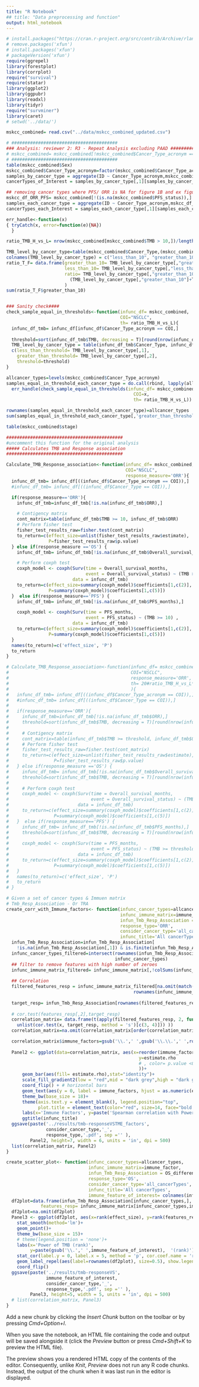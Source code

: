 ```yaml
---
title: "R Notebook"
## title: "Data preprocessing and function"
output: html_notebook
---
```

<!-- Libraries and sourcing the files required-->
```r
# install.packages("https://cran.r-project.org/src/contrib/Archive/rlang/rlang_0.4.10.tar.gz", repos = NULL, type="source")
# remove.packages('xfun')
# install.packages('xfun')
# packageVersion('xfun')
require(ggrepel)
library(forestplot)
library(corrplot)
require("survival")
require(statar)
library(ggplot2)
library(ggpubr)
library(readxl)
library(tidyr)
require("survminer")
library(caret)
# setwd('../data/')
```

<!--Load MSKCC combined data -->
```r
mskcc_combined= read.csv("../data/mskcc_combined_updated.csv")

# ########################################
### Analysis: reviewer 2: R3 - Repeat Analysis excluding PAAD #################
# mskcc_combined= mskcc_combined[!mskcc_combined$Cancer_Type_acronym == "PAAD",]
# ########################################
table(mskcc_combined$Sex)
mskcc_combined$Cancer_Type_acronym=factor(mskcc_combined$Cancer_Type_acronym)
samples_by_cancer_type = aggregate(ID ~ Cancer_Type_acronym,mskcc_combined, length)
cancerTypes_of_Interest = samples_by_cancer_type[,1][samples_by_cancer_type[,2]> 1]

## removing cancer types where PFS/ ORR is NA for figure 1B and ex figure 1
mskcc_df_ORR_PFS= mskcc_combined[!(is.na(mskcc_combined$PFS_status)),]
samples_each_cancer_type = aggregate(ID ~ Cancer_Type_acronym,mskcc_df_ORR_PFS, length)
cancerTypes_each_Interest = samples_each_cancer_type[,1][samples_each_cancer_type[,2]> 1]
```
<!-- funtion Error handle -->
```r
err_handle<-function(x)
{ tryCatch(x, error=function(e){NA}) 
  }
```
<!--Analysis: reviewer 3- R5, finding equal number of sample when TMB >= 10 mut/MB, using percentile-->
```r
ratio_TMB_H_vs_L= nrow(mskcc_combined[mskcc_combined$TMB > 10,])/length(mskcc_combined$TMB)

TMB_level_by_cancer_type=table(mskcc_combined$Cancer_Type,(mskcc_combined$TMB >= 10))
colnames(TMB_level_by_cancer_type) = c("less_than_10", "greater_than_10")
ratio_T_F= data.frame(greater_than_10= TMB_level_by_cancer_type[,"greater_than_10"], 
                      less_than_10= TMB_level_by_cancer_type[,"less_than_10"],
                      ratio= TMB_level_by_cancer_type[,"greater_than_10"] / 
                        (TMB_level_by_cancer_type[,"greater_than_10"]+TMB_level_by_cancer_type[,"less_than_10"])
                      )
sum(ratio_T_F$greater_than_10)


### Sanity check####
check_sample_equal_in_thresholds<-function(infunc_df= mskcc_combined,
                                           COI="NSCLC",
                                           th= ratio_TMB_H_vs_L){
  infunc_df_tmb= infunc_df[infunc_df$Cancer_Type_acronym == COI,]
  
  threshold=sort(infunc_df_tmb$TMB, decreasing = T)[round(nrow(infunc_df_tmb)*(.266))]
  TMB_level_by_cancer_type = table(infunc_df_tmb$Cancer_Type, infunc_df_tmb$TMB >= threshold)
  c(less_than_threshold= TMB_level_by_cancer_type[,1],
    greater_than_threshold= TMB_level_by_cancer_type[,2], 
    threshold=threshold)
}

allcancer_types=levels(mskcc_combined$Cancer_Type_acronym)
samples_equal_in_threshold_each_cancer_type = do.call(rbind, lapply(allcancer_types, function(x)
  err_handle(check_sample_equal_in_thresholds(infunc_df= mskcc_combined,
                                                COI=x,
                                                th= ratio_TMB_H_vs_L)) ))

rownames(samples_equal_in_threshold_each_cancer_type)=allcancer_types
sum(samples_equal_in_threshold_each_cancer_type[,'greater_than_threshold'])
```
```r
table(mskcc_combined$stage)

```

<!-- Functions needed-->
<!--Update: in original analysis we did not use the argument th, please uncomment the former function (code) and comment the latter function (code) when you perform the analysis based on TMB high >= 10 mut/MB -->

<!--Analysis: Reviewer 3 - R4, repeat the analysis at different percentile (10, 20 percentile)-->
<!--Update: use of argument "th" in function for the making the percentile based TMB threshold instead of 10 mut/MB -->

```r
############################################
#uncomment this function for the original analysis
##### Calculates TMB and Response association
############################################

Calculate_TMB_Response_association<-function(infunc_df= mskcc_combined,
                                             COI="NSCLC",
                                             response_measure='ORR'){
  infunc_df_tmb= infunc_df[((infunc_df$Cancer_Type_acronym == COI)),]
  #infunc_df_tmb= infunc_df[((infunc_df$Cancer_Type == COI)),]

  if(response_measure=='ORR'){
    infunc_df_tmb=infunc_df_tmb[!is.na(infunc_df_tmb$ORR),]

    # Contigency matrix
    cont_matrix=table(infunc_df_tmb$TMB >= 10, infunc_df_tmb$ORR)
    # Perform fisher test
    fisher_test_results_raw=fisher.test(cont_matrix)
    to_return=c(effect_size=unlist(fisher_test_results_raw$estimate),
                P=fisher_test_results_raw$p.value)
  } else if(response_measure =='OS') {
    infunc_df_tmb= infunc_df_tmb[!is.na(infunc_df_tmb$Overall_survival_months),]

    # Perform coxph test
    coxph_model <- coxph(Surv(time = Overall_survival_months,
                              event = Overall_survival_status) ~ (TMB >= 10) ,
                         data = infunc_df_tmb)
    to_return=c(effect_size=summary(coxph_model)$coefficients[1,c(2)],
                P=summary(coxph_model)$coefficients[1,c(5)])
  }  else if(response_measure=='PFS') {
    infunc_df_tmb= infunc_df_tmb[!is.na(infunc_df_tmb$PFS_months),]

    coxph_model <- coxph(Surv(time = PFS_months,
                              event = PFS_status) ~ (TMB >= 10) ,
                         data = infunc_df_tmb)
    to_return=c(effect_size=summary(coxph_model)$coefficients[1,c(2)],
                P=summary(coxph_model)$coefficients[1,c(5)])
  }
  names(to_return)=c('effect_size', 'P')
  to_return
}

# Calculate_TMB_Response_association<-function(infunc_df= mskcc_combined,
#                                              COI="NSCLC",
#                                              response_measure='ORR',
#                                              th= 20#ratio_TMB_H_vs_L*100
#                                              ){
#   infunc_df_tmb= infunc_df[((infunc_df$Cancer_Type_acronym == COI)),]
#   #infunc_df_tmb= infunc_df[((infunc_df$Cancer_Type == COI)),]
# 
#   if(response_measure=='ORR'){
#     infunc_df_tmb=infunc_df_tmb[!is.na(infunc_df_tmb$ORR),]
#     threshold=sort(infunc_df_tmb$TMB, decreasing = T)[round(nrow(infunc_df_tmb)*(th/100))]
# 
#     # Contigency matrix
#     cont_matrix=table(infunc_df_tmb$TMB >= threshold, infunc_df_tmb$ORR)
#     # Perform fisher test
#     fisher_test_results_raw=fisher.test(cont_matrix)
#     to_return=c(effect_size=unlist(fisher_test_results_raw$estimate),
#                 P=fisher_test_results_raw$p.value)
#   } else if(response_measure =='OS') {
#     infunc_df_tmb= infunc_df_tmb[!is.na(infunc_df_tmb$Overall_survival_months),]
#     threshold=sort(infunc_df_tmb$TMB, decreasing = T)[round(nrow(infunc_df_tmb)*(th/100))]
# 
#     # Perform coxph test
#     coxph_model <- coxph(Surv(time = Overall_survival_months,
#                               event = Overall_survival_status) ~ (TMB >= threshold) ,
#                          data = infunc_df_tmb)
#     to_return=c(effect_size=summary(coxph_model)$coefficients[1,c(2)],
#                 P=summary(coxph_model)$coefficients[1,c(5)])
#   }  else if(response_measure=='PFS') {
#     infunc_df_tmb= infunc_df_tmb[!is.na(infunc_df_tmb$PFS_months),]
#     threshold=sort(infunc_df_tmb$TMB, decreasing = T)[round(nrow(infunc_df_tmb)*(th/100))]
# 
#     coxph_model <- coxph(Surv(time = PFS_months,
#                               event = PFS_status) ~ (TMB >= threshold) ,
#                          data = infunc_df_tmb)
#     to_return=c(effect_size=summary(coxph_model)$coefficients[1,c(2)],
#                 P=summary(coxph_model)$coefficients[1,c(5)])
#   }
#   names(to_return)=c('effect_size', 'P')
#   to_return
# }
```

```r
# Given a set of cancer types & Immuen matrix
# Tmb_Resp_Association - Or TRA
create_corr_with_Immune_factors<- function(infunc_cancer_types=allcancer_types,
                                           infunc_immune_matrix=immune_factor,
                                           infun_Tmb_Resp_Association = ORR_difference,
                                           response_type='ORR',
                                           consider_cancer_type='all_cancerTypes', 
                                           infunc_title='All cancerTypes'){
  infun_Tmb_Resp_Association=infun_Tmb_Resp_Association[
    !is.na(infun_Tmb_Resp_Association[,1]) & is.finite(infun_Tmb_Resp_Association[,1]),]
  infunc_cancer_types_filtered=intersect(rownames(infun_Tmb_Resp_Association),
                                         infunc_cancer_types)
  ## filter to remove features with high number of zeroes
  infunc_immune_matrix_filtered= infunc_immune_matrix[,!colSums(infunc_immune_matrix!= 0,na.rm = T) <= 8]
  
  ## Correlation
  filtered_features_resp = infunc_immune_matrix_filtered[na.omit(match(infunc_cancer_types_filtered,
                                                rownames(infunc_immune_matrix_filtered))),]
  
  target_resp= infun_Tmb_Resp_Association[rownames(filtered_features_resp),'effect_size']
  
  # cor.test(features_resp[,2],target_resp)
  correlation_matrix= data.frame(t(apply(filtered_features_resp, 2, function(x)
    unlist(cor.test(x, target_resp, method = 's')[c(3, 4)])) ))
  correlation_matrix=na.omit(correlation_matrix[order(correlation_matrix[,2],decreasing = T),])

  correlation_matrix$immune_factors=gsub('\\.',' ',gsub('\\.\\.',' ',rownames(correlation_matrix)))
    
  Panel2 <- ggplot(data=correlation_matrix, aes(x=reorder(immune_factors, estimate.rho),
                                                  y=estimate.rho
                                                  # , color= p.value <0.05
                                                  ))+
      geom_bar(aes(fill= estimate.rho),stat="identity")+
      scale_fill_gradient2(low = "red",mid = "dark grey",high = "dark green")+
      coord_flip() + # horizontal bars  
      geom_text(aes(y = 0, label = immune_factors, hjust = as.numeric(estimate.rho > 0))) +  # label text based on value
      theme_bw(base_size = 18)+
      theme(axis.text.y = element_blank(), legend.position="top",
            plot.title = element_text(color="red", size=14, face="bold.italic"))+
      labs(x='Immune Factors', y=paste('Spearman correlation with Power of TMB \n(using ',response_type,')',sep='' ))+
      ggtitle(infunc_title)
  ggsave(paste('../results/tmb-responseVSTME_factors',
               consider_cancer_type,'_',
               response_type,'.pdf', sep ='' ),
         Panel2, height=7, width = 6, units = 'in', dpi = 500)
  list(correlation_matrix, Panel2)
}
```

```r
create_scatter_plot<- function(infunc_cancer_types=allcancer_types,
                               infunc_immune_matrix=immune_factor,
                               infun_Tmb_Resp_Association = OS_difference,
                               response_type='OS',
                               consider_cancer_type='all_cancerTypes', 
                               infunc_title='All cancerTypes',
                               immune_feature_of_interest= colnames(infunc_immune_matrix)[37]){
  df2plot=data.frame(infun_Tmb_Resp_Association[infunc_cancer_types,],
             features_resp= infunc_immune_matrix[infunc_cancer_types,immune_feature_of_interest])
  df2plot=na.omit(df2plot)
  Panel3 <- ggplot(df2plot, aes(x=rank(effect_size), y=rank(features_resp), size= -log(P, 10) )) + 
    stat_smooth(method='lm')+
    geom_point()+
    theme_bw(base_size = 15)+
    # theme(legend.position = 'none')+
    labs(x='Power of TMB (rank)',
         y=paste(gsub('\\.',' ',immune_feature_of_interest),  '(rank)'), size='-log10(P)')+
    stat_cor(label.y = 0, label.x = 5, method = 'p', cor.coef.name = 'rho', size=5)+
    geom_label_repel(aes(label=rownames(df2plot), size=0.5), show.legend = F)+
    coord_flip()
  ggsave(paste('../results/tmb-responseVS',
               immune_feature_of_interest,
               consider_cancer_type,'_',
               response_type,'.pdf', sep ='' ),
         Panel3, height=5, width = 5, units = 'in', dpi = 500)
  # list(correlation_matrix, Panel3)
}
```

Add a new chunk by clicking the *Insert Chunk* button on the toolbar or by pressing *Cmd+Option+I*.

When you save the notebook, an HTML file containing the code and output will be saved alongside it (click the *Preview* button or press *Cmd+Shift+K* to preview the HTML file). 

The preview shows you a rendered HTML copy of the contents of the editor. Consequently, unlike *Knit*, *Preview* does not run any R code chunks. Instead, the output of the chunk when it was last run in the editor is displayed.


